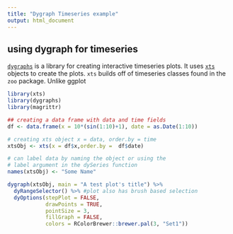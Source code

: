 ```yaml
---
title: "Dygraph Timeseries example"
output: html_document
---
```


## using dygraph for timeseries

[`dygraphs`](https://rstudio.github.io/dygraphs/index.html) is a library for creating interactive timeseries plots. It uses [`xts`](https://github.com/joshuaulrich/xts) objects to create the plots. `xts` builds off of timeseries classes found in the `zoo` package. Unlike ggplot

```r
library(xts)
library(dygraphs)
library(magrittr)

## creating a data frame with data and time fields
df <- data.frame(x = 10*(sin(1:10)+1), date = as.Date(1:10))

# creating xts object x = data, order.by = time
xtsObj <- xts(x = df$x,order.by =  df$date)

# can label data by naming the object or using the 
# label argument in the dySeries function
names(xtsObj) <- "Some Name"

dygraph(xtsObj, main = "A test plot's title") %>% 
  dyRangeSelector() %>% #plot also has brush based selection
  dyOptions(stepPlot = FALSE,
            drawPoints = TRUE,
            pointSize = 3, 
            fillGraph = FALSE,
            colors = RColorBrewer::brewer.pal(3, "Set1")) 

```